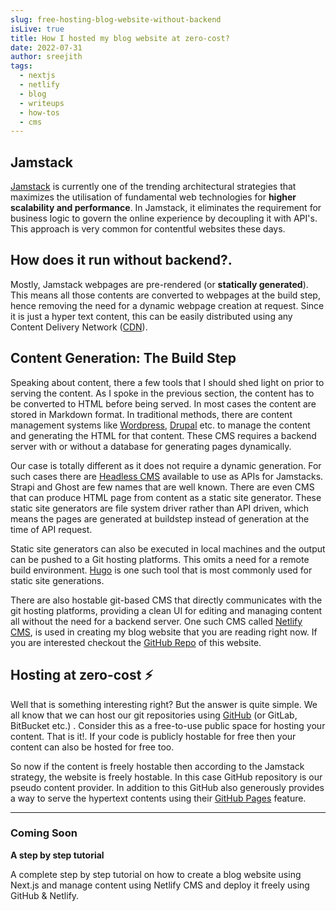 ```yaml
---
slug: free-hosting-blog-website-without-backend
isLive: true
title: How I hosted my blog website at zero-cost?
date: 2022-07-31
author: sreejith
tags:
  - nextjs
  - netlify
  - blog
  - writeups
  - how-tos
  - cms
---
```

## Jamstack

[Jamstack](https://jamstack.org/) is currently one of the trending architectural strategies that maximizes the utilisation of fundamental web technologies for **higher scalability and performance**. In Jamstack, it eliminates the requirement for business logic to govern the online experience by decoupling it with API's. This approach is very common for contentful websites these days.

## How does it run without backend?.

Mostly, Jamstack webpages are pre-rendered (or **statically generated**). This means all those contents are converted to webpages at the build step, hence removing the need for a dynamic webpage creation at request. Since it is just a hyper text content, this can be easily distributed using any Content Delivery Network ([CDN](https://jamstack.org/glossary/cdn/)).

## Content Generation: The Build Step

Speaking about content, there a few tools that I should shed light on prior to serving the content. As I spoke in the previous section, the content has to be converted to HTML before being served. In most cases the content are stored in Markdown format. In traditional methods, there are content management systems like [Wordpress](https://wordpress.org/), [Drupal](https://www.drupal.org/) etc. to manage the content and generating the HTML for that content. These CMS requires a backend server with or without a database for generating pages dynamically.

Our case is totally different as it does not require a dynamic generation. For such cases there are [Headless CMS](https://jamstack.org/headless-cms/) available to use as APIs for Jamstacks. Strapi and Ghost are few names that are well known. There are even CMS that can produce HTML page from content as a static site generator. These static site generators are file system driver rather than API driven, which means the pages are generated at buildstep instead of generation at the time of API request.

Static site generators can also be executed in local machines and the output can be pushed to a Git hosting platforms. This omits a need for a remote build environment. [Hugo](https://gohugo.io/) is one such tool that is most commonly used for static site generations.

There are also hostable git-based CMS that directly communicates with the git hosting platforms, providing a clean UI for editing and managing content all without the need for a backend server. One such CMS called [Netlify CMS](https://www.netlifycms.org/), is used in creating my blog website that you are reading right now. If you are interested checkout the [GitHub Repo](https://github.com/sreejithns/blog) of this website.

## Hosting at zero-cost ⚡

Well that is something interesting right? But the answer is quite simple. We all know that we can host our git repositories using [GitHub](https://github.com/) (or GitLab, BitBucket etc.) . Consider this as a free-to-use public space for hosting your content. That is it!. If your code is publicly hostable for free then your content can also be hosted for free too.

So now if the content is freely hostable then according to the Jamstack strategy, the website is freely hostable. In this case GitHub repository is our pseudo content provider. In addition to this GitHub also   generously provides a way to serve the hypertext contents using their [GitHub Pages](https://pages.github.com/) feature. 

- - -

### Coming Soon

**A step by step tutorial**

A complete step by step tutorial on how to create a blog website using Next.js and manage content using Netlify CMS and deploy it freely using GitHub & Netlify.